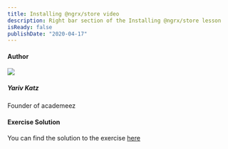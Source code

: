 ```yaml
---
title: Installing @ngrx/store video
description: Right bar section of the Installing @ngrx/store lesson
isReady: false
publishDate: "2020-04-17"
---
```


#### Author

<Link href="/en/user/yariv-katz" className="flex mt-3 items-center">
  <div>
    <img
      src="https://avatars.githubusercontent.com/u/2714362?v=4"
      className="relative flex h-10 w-10 shrink-0 overflow-hidden rounded-full"
    />
  </div>
  <div className="ml-2 leading-tight text-sm">
    <h5 className="font-bold">Yariv Katz</h5>
    <p>Founder of academeez</p>
  </div>
</Link>

#### Exercise Solution

You can find the solution to the exercise [here](https://codesandbox.io/p/sandbox/exciting-keller-7kh6wq)
